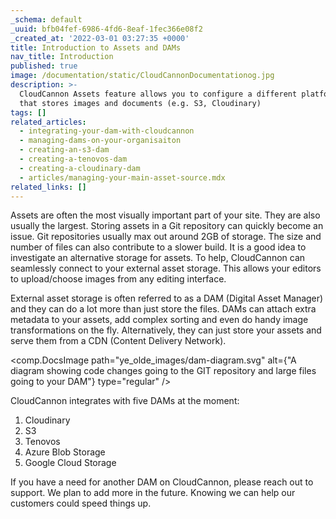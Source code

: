 ```yaml
---
_schema: default
_uuid: bfb04fef-6986-4fd6-8eaf-1fec366e08f2
_created_at: '2022-03-01 03:27:35 +0000'
title: Introduction to Assets and DAMs
nav_title: Introduction
published: true
image: /documentation/static/CloudCannonDocumentationog.jpg
description: >-
  CloudCannon Assets feature allows you to configure a different platform (DAM)
  that stores images and documents (e.g. S3, Cloudinary)
tags: []
related_articles:
  - integrating-your-dam-with-cloudcannon
  - managing-dams-on-your-organisaiton
  - creating-an-s3-dam
  - creating-a-tenovos-dam
  - creating-a-cloudinary-dam
  - articles/managing-your-main-asset-source.mdx
related_links: []
---
```

Assets are often the most visually important part of your site. They are also usually the largest. Storing assets in a Git repository can quickly become an issue. Git repositories usually max out around 2GB of storage. The size and number of files can also contribute to a slower build. It is a good idea to investigate an alternative storage for assets. To help, CloudCannon can seamlessly connect to your external asset storage. This allows your editors to upload/choose images from any editing interface.

External asset storage is often referred to as a DAM (Digital Asset Manager) and they can do a lot more than just store the files. DAMs can attach extra metadata to your assets, add complex sorting and even do handy image transformations on the fly. Alternatively, they can just store your assets and serve them from a CDN (Content Delivery Network).

<comp.DocsImage path="ye_olde_images/dam-diagram.svg" alt={"A diagram showing code changes going to the GIT repository and large files going to your DAM"} type="regular" />

CloudCannon integrates with five DAMs at the moment:

1. Cloudinary
2. S3
3. Tenovos
4. Azure Blob Storage
5. Google Cloud Storage

If you have a need for another DAM on CloudCannon, please reach out to support. We plan to add more in the future. Knowing we can help our customers could speed things up.
